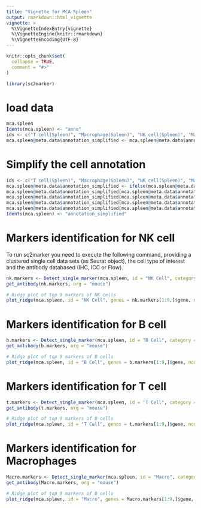 ```yaml
---
title: "Vignette for MCA Spleen"
output: rmarkdown::html_vignette
vignette: >
  %\VignetteIndexEntry{vignette}
  %\VignetteEngine{knitr::rmarkdown}
  %\VignetteEncoding{UTF-8}
---
```


```r
knitr::opts_chunk$set(
  collapse = TRUE,
  comment = "#>"
)
```

```r
library(sc2marker)
```


# load data

```r
mca.spleen
Idents(mca.spleen) <- "anno"
ids <- c("T cell(Spleen)", "Macrophage(Spleen)", "NK cell(Spleen)", "Marginal zone B cell(Spleen)")
mca.spleen@meta.data$annotation_simplified <- mca.spleen@meta.data$anno
```

# Simplify the cell annotation

```r
ids <- c("T cell(Spleen)", "Macrophage(Spleen)", "NK cell(Spleen)", "Marginal zone B cell(Spleen)")
mca.spleen@meta.data$annotation_simplified <- ifelse(mca.spleen@meta.data$annotation_simplified %in% ids,  mca.spleen@meta.data$annotation_simplified, "Other")
mca.spleen@meta.data$annotation_simplified[mca.spleen@meta.data$annotation_simplified == "T cell(Spleen)"] <- "T Cell"
mca.spleen@meta.data$annotation_simplified[mca.spleen@meta.data$annotation_simplified == "Marginal zone B cell(Spleen)"] <- "B Cell"
mca.spleen@meta.data$annotation_simplified[mca.spleen@meta.data$annotation_simplified == "NK cell(Spleen)"] <- "NK Cell"
mca.spleen@meta.data$annotation_simplified[mca.spleen@meta.data$annotation_simplified == "Macrophage(Spleen)"] <- "Macro"
Idents(mca.spleen) <- "annotation_simplified"
```


# Markers identification for NK cell

To run sc2marker you need to execute the following command, providing a clustered single cell data sets (as Seurat object), the cell type of interest and the antibody databased (IHC, ICC or Flow).

```r
nk.markers <- Detect_single_marker(mca.spleen, id = "NK Cell", category = "Flow", org = "mouse", min.pct = 0.1)
get_antibody(nk.markers, org = "mouse")
```

```r
# Ridge plot of top 9 markers of NK cells
plot_ridge(mca.spleen, id = "NK Cell", genes = nk.markers[1:9,]$gene, ncol = 3, assay = "RNA", aggr.other = F)
```


# Markers identification for B cell

```r
b.markers <- Detect_single_marker(mca.spleen, id = "B Cell", category = "Flow", org = "mouse", min.pct = 0.1)
get_antibody(b.markers, org = "mouse")
```

```r
# Ridge plot of top 9 markers of B cells
plot_ridge(mca.spleen, id = "B Cell", genes = b.markers[1:9,]$gene, ncol = 3, assay = "RNA", aggr.other = F)
```



# Markers identification for T cell

```r
t.markers <- Detect_single_marker(mca.spleen, id = "T Cell", category = "Flow", org = "mouse", min.pct = 0.1)
get_antibody(t.markers, org = "mouse")
```

```r
# Ridge plot of top 9 markers of B cells
plot_ridge(mca.spleen, id = "T Cell", genes = t.markers[1:9,]$gene, ncol = 3, assay = "RNA", aggr.other = F)
```


# Markers identification for Macrophages

```r
Macro.markers <- Detect_single_marker(mca.spleen, id = "Macro", category = "Flow", org = "mouse", min.pct = 0.1)
get_antibody(Macro.markers, org = "mouse")
```

```r
# Ridge plot of top 9 markers of B cells
plot_ridge(mca.spleen, id = "Macro", genes = Macro.markers[1:9,]$gene, ncol = 3, assay = "RNA", aggr.other = F)
```
